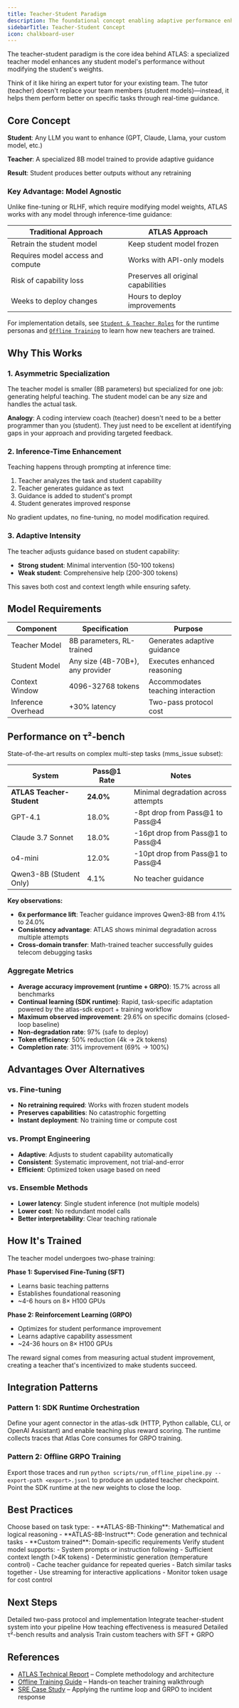 ```yaml
---
title: Teacher-Student Paradigm
description: The foundational concept enabling adaptive performance enhancement
sidebarTitle: Teacher-Student Concept
icon: chalkboard-user
---
```


The teacher-student paradigm is the core idea behind ATLAS: a specialized teacher model enhances any student model's performance without modifying the student's weights.

Think of it like hiring an expert tutor for your existing team. The tutor (teacher) doesn't replace your team members (student models)—instead, it helps them perform better on specific tasks through real-time guidance.

## Core Concept

**Student**: Any LLM you want to enhance (GPT, Claude, Llama, your custom model, etc.)

**Teacher**: A specialized 8B model trained to provide adaptive guidance

**Result**: Student produces better outputs without any retraining

### Key Advantage: Model Agnostic

Unlike fine-tuning or RLHF, which require modifying model weights, ATLAS works with any model through inference-time guidance:

| Traditional Approach | ATLAS Approach |
|---------------------|----------------|
| Retrain the student model | Keep student model frozen |
| Requires model access and compute | Works with API-only models |
| Risk of capability loss | Preserves all original capabilities |
| Weeks to deploy changes | Hours to deploy improvements |

For implementation details, see [`Student & Teacher Roles`](/sdk/student-teacher-roles) for the runtime personas and [`Offline Training`](/training/offline/grpo-training) to learn how new teachers are trained.

## Why This Works

### 1. Asymmetric Specialization

The teacher model is smaller (8B parameters) but specialized for one job: generating helpful teaching. The student model can be any size and handles the actual task.

**Analogy**: A coding interview coach (teacher) doesn't need to be a better programmer than you (student). They just need to be excellent at identifying gaps in your approach and providing targeted feedback.

### 2. Inference-Time Enhancement

Teaching happens through prompting at inference time:
1. Teacher analyzes the task and student capability
2. Teacher generates guidance as text
3. Guidance is added to student's prompt
4. Student generates improved response

No gradient updates, no fine-tuning, no model modification required.

### 3. Adaptive Intensity

The teacher adjusts guidance based on student capability:
- **Strong student**: Minimal intervention (50-100 tokens)
- **Weak student**: Comprehensive help (200-300 tokens)

This saves both cost and context length while ensuring safety.

## Model Requirements

| Component | Specification | Purpose |
|-----------|--------------|---------|
| Teacher Model | 8B parameters, RL-trained | Generates adaptive guidance |
| Student Model | Any size (4B-70B+), any provider | Executes enhanced reasoning |
| Context Window | 4096-32768 tokens | Accommodates teaching interaction |
| Inference Overhead | +30% latency | Two-pass protocol cost |

## Performance on τ²-bench

State-of-the-art results on complex multi-step tasks (mms_issue subset):

| System | Pass@1 Rate | Notes |
|--------|-------------|-------|
| **ATLAS Teacher-Student** | **24.0%** | Minimal degradation across attempts |
| GPT-4.1 | 18.0% | -8pt drop from Pass@1 to Pass@4 |
| Claude 3.7 Sonnet | 18.0% | -16pt drop from Pass@1 to Pass@4 |
| o4-mini | 12.0% | -10pt drop from Pass@1 to Pass@4 |
| Qwen3-8B (Student Only) | 4.1% | No teacher guidance |

**Key observations:**
- **6x performance lift**: Teacher guidance improves Qwen3-8B from 4.1% to 24.0%
- **Consistency advantage**: ATLAS shows minimal degradation across multiple attempts
- **Cross-domain transfer**: Math-trained teacher successfully guides telecom debugging tasks

### Aggregate Metrics
- **Average accuracy improvement (runtime + GRPO)**: 15.7% across all benchmarks
- **Continual learning (SDK runtime)**: Rapid, task-specific adaptation powered by the atlas-sdk export + training workflow
- **Maximum observed improvement**: 29.6% on specific domains (closed-loop baseline)
- **Non-degradation rate**: 97% (safe to deploy)
- **Token efficiency**: 50% reduction (4k → 2k tokens)
- **Completion rate**: 31% improvement (69% → 100%)

## Advantages Over Alternatives

### vs. Fine-tuning
- **No retraining required**: Works with frozen student models
- **Preserves capabilities**: No catastrophic forgetting
- **Instant deployment**: No training time or compute cost

### vs. Prompt Engineering
- **Adaptive**: Adjusts to student capability automatically
- **Consistent**: Systematic improvement, not trial-and-error
- **Efficient**: Optimized token usage based on need

### vs. Ensemble Methods
- **Lower latency**: Single student inference (not multiple models)
- **Lower cost**: No redundant model calls
- **Better interpretability**: Clear teaching rationale

## How It's Trained

The teacher model undergoes two-phase training:

**Phase 1: Supervised Fine-Tuning (SFT)**
- Learns basic teaching patterns
- Establishes foundational reasoning
- ~4-6 hours on 8× H100 GPUs

**Phase 2: Reinforcement Learning (GRPO)**
- Optimizes for student performance improvement
- Learns adaptive capability assessment
- ~24-36 hours on 8× H100 GPUs

The reward signal comes from measuring actual student improvement, creating a teacher that's incentivized to make students succeed.

## Integration Patterns

### Pattern 1: SDK Runtime Orchestration

Define your agent connector in the atlas-sdk (HTTP, Python callable, CLI, or OpenAI Assistant) and enable teaching plus reward scoring. The runtime collects traces that Atlas Core consumes for GRPO training.

### Pattern 2: Offline GRPO Training

Export those traces and run `python scripts/run_offline_pipeline.py --export-path <export>.jsonl` to produce an updated teacher checkpoint. Point the SDK runtime at the new weights to close the loop.

## Best Practices

<AccordionGroup>
  <Accordion title="Teacher Model Selection">
    Choose based on task type:
    - **ATLAS-8B-Thinking**: Mathematical and logical reasoning
    - **ATLAS-8B-Instruct**: Code generation and technical tasks
    - **Custom trained**: Domain-specific requirements
  </Accordion>

  <Accordion title="Student Model Compatibility">
    Verify student model supports:
    - System prompts or instruction following
    - Sufficient context length (>4K tokens)
    - Deterministic generation (temperature control)
  </Accordion>

  <Accordion title="Performance Optimization">
    - Cache teacher guidance for repeated queries
    - Batch similar tasks together
    - Use streaming for interactive applications
    - Monitor token usage for cost control
  </Accordion>
</AccordionGroup>

## Next Steps

<CardGroup cols="2">
  <Card title="How ATLAS Works" icon="arrows-rotate" href="/concepts/adaptive-teaching-protocol">
    Detailed two-pass protocol and implementation
  </Card>
  <Card title="Deploy to Production" icon="plug" href="/integration/inference-only">
    Integrate teacher-student system into your pipeline
  </Card>
  <Card title="Reward System" icon="trophy" href="/concepts/reward-design">
    How teaching effectiveness is measured
  </Card>
  <Card title="Performance Benchmarks" icon="chart-line" href="/examples/sota-on-tau-squared-bench">
    Detailed τ²-bench results and analysis
  </Card>
  <Card title="Offline Training" icon="dumbbell" href="/training/offline/grpo-training">
    Train custom teachers with SFT + GRPO
  </Card>
</CardGroup>

## References

- [ATLAS Technical Report](/reference/technical-report) – Complete methodology and architecture
- [Offline Training Guide](/training/offline/grpo-training) – Hands-on teacher training walkthrough
- [SRE Case Study](/examples/sre-root-cause-analysis) – Applying the runtime loop and GRPO to incident response
